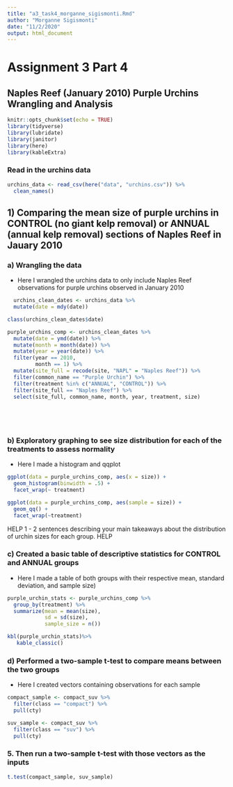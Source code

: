 ```yaml
---
title: "a3_task4_morganne_sigismonti.Rmd"
author: "Morganne Sigismonti"
date: "11/2/2020"
output: html_document
---
```

# Assignment 3 Part 4
## Naples Reef (January 2010) Purple Urchins Wrangling and Analysis
```r
knitr::opts_chunk$set(echo = TRUE)
library(tidyverse)
library(lubridate)
library(janitor)
library(here)
library(kableExtra)
```

### Read in the urchins data
```r
urchins_data <- read_csv(here("data", "urchins.csv")) %>% 
  clean_names()
```

## 1) Comparing the mean size of purple urchins in CONTROL (no giant kelp removal) or ANNUAL (annual kelp removal) sections of Naples Reef in Jauary 2010

### a) Wrangling the data
- Here I wrangled the urchins data to only include Naples Reef observations for purple urchins observed in January 2010

```r
  urchins_clean_dates <- urchins_data %>%
  mutate(date = mdy(date))

class(urchins_clean_dates$date)

purple_urchins_comp <- urchins_clean_dates %>%
  mutate(date = ymd(date)) %>%
  mutate(month = month(date)) %>% 
  mutate(year = year(date)) %>% 
  filter(year == 2010,
         month == 1) %>%
  mutate(site_full = recode(site, "NAPL" = "Naples Reef")) %>%
  filter(common_name == "Purple Urchin") %>%
  filter(treatment %in% c("ANNUAL", "CONTROL")) %>%
  filter(site_full == "Naples Reef") %>% 
  select(site_full, common_name, month, year, treatment, size)
  
  
  
 
```

### b) Exploratory graphing to see size distribution for each of the treatments to assess normality

- Here I made a histogram and qqplot

```r
ggplot(data = purple_urchins_comp, aes(x = size)) +
  geom_histogram(binwidth = .5) +
  facet_wrap(~ treatment)

ggplot(data = purple_urchins_comp, aes(sample = size)) +
  geom_qq() +
  facet_wrap(~treatment)
```

HELP 1 - 2 sentences describing your main takeaways about the distribution of urchin sizes for each group. HELP


### c) Created a basic table of descriptive statistics for CONTROL and ANNUAL groups

- Here I made a table of both groups with their respective mean, standard deviation, and sample size)

```r
purple_urchin_stats <- purple_urchins_comp %>% 
  group_by(treatment) %>% 
  summarize(mean = mean(size),
            sd = sd(size),
            sample_size = n())

kbl(purple_urchin_stats)%>%
   kable_classic()
```

### d) Performed a two-sample t-test to compare means between the two groups

- Here I created vectors containing observations for each sample

```r

compact_sample <- compact_suv %>% 
  filter(class == "compact") %>% 
  pull(cty)

suv_sample <- compact_suv %>% 
  filter(class == "suv") %>% 
  pull(cty)
```

### 5. Then run a two-sample t-test with those vectors as the inputs

```r
t.test(compact_sample, suv_sample)
```

